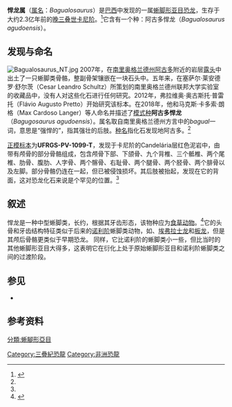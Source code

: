 {{Automatic Taxobox
| fossil_range = [[卡尼阶|卡尼阶]]<br />~{{fossil range|230}}
| image = Bagualosaurus agudoensis.png
| image_caption = 阿古多悍龙的骨骼，已知部分为白色／浅灰色，未知部分为深灰色
| taxon = Bagualosaurus
| authority = Pretto, Langer & Schultz, [[2018年|2018]]
| type_species = '''阿古多悍龙''<br />Bagualosaurus agudoensis'''''
| type_species_authority = Pretto, Langer & Schultz, [[2018年|2018]]
}}

'''悍龙属'''（[[属名|属名]]：''Bagualosaurus''）是[[巴西|巴西]]{{link-en|圣玛利亚组|Santa Maria Formation}}中发现的一属[[蜥脚形亚目|蜥脚形亚目]][[恐龙|恐龙]]，生存于大约2.3亿年前的[[三叠纪|晚三叠世]][[卡尼阶|卡尼阶]]。<ref name="Pretto2018">{{cite journal |author1=Flávio A. Pretto |author2=Max C. Langer |author3=Cesar L. Schultz |year=2018 |title=A new dinosaur (Saurischia: Sauropodomorpha) from the Late Triassic of Brazil provides insights on the evolution of sauropodomorph body plan |journal=Zoological Journal of the Linnean Society |volume=in press |issue= |pages= |doi=10.1093/zoolinnean/zly028}}</ref>它含有一个种：阿古多悍龙（''Bagualosaurus agudoensis''）。

==发现与命名==
[[File:Bagualosaurus_NT.jpg|thumb]]
2007年，在[[南里奥格兰德州|南里奥格兰德州]][[阿古多|阿古多]]附近的岩层[[露头|露头]]中出土了一只蜥脚类骨骼，整副骨架镶嵌在一块石头中。五年来，在塞萨尔·莱安德罗·舒尔茨（Cesar Leandro Schultz）所策划的南里奥格兰德州联邦大学实验室的收藏品中，没有人对这些化石进行任何研究。2012年，弗拉维奥·奥古斯托·普雷托（Flávio Augusto Pretto）开始研究该标本。在2018年，他和马克斯·卡多索·朗格（Max Cardoso Langer）等人命名并描述了[[模式种|模式种]]'''阿古多悍龙'''（''Bagugosaurus agudoensis''）。属名取自南里奥格兰德州方言中的''bagual''一词，意思是“强悍的”，指其强壮的后肢。[[种名|种名]]指化石发现地阿古多。<ref name="Pretto2018"/>

[[正模标本|正模标本]]为'''UFRGS-PV-1099-T'''，发现于卡尼阶的Candelária层红色泥岩中，由带有颅骨的部分骨骼组成，包含颅骨下部、下颌骨、九个背椎、三个骶椎、两个尾椎、肋骨、腹肋、人字骨、两个髂骨、右耻骨、两个腿骨、两个胫骨、两个腓骨以及左脚。部分骨骼仍连在一起，但已被侵蚀损坏。其后肢被抬起，发现在它的背面，这对恐龙化石来说是个罕见的位置。<ref name="Pretto2018" />

== 叙述 ==
悍龙是一种中型蜥脚类，长约{{convert|2.5|m|ft}}，根据其牙齿形态，该物种应为[[食草动物|食草动物]]。<ref>{{Cite web |url=http://www.mtmais.com/2018/05/25/estudo-poe-mais-um-dinossauro-na-pre-historia-do-pais-brasil/ |title=Estudo põe mais um dinossauro na pré-história do País – Brasil |access-date=2018-05-25 |archive-url=https://web.archive.org/web/20180526040627/http://www.mtmais.com/2018/05/25/estudo-poe-mais-um-dinossauro-na-pre-historia-do-pais-brasil/ |archive-date=2018-05-26}}</ref>它的头骨和牙齿结构特征类似于后来的[[诺利阶|诺利阶]]蜥脚类动物，如{{link-en|井管龙|Pantydraco}}、[[埃弗拉士龙|埃弗拉士龙]]和[[板龙|板龙]]，但是其颅后骨骼更类似于早期恐龙。 同样，它比诺利阶的蜥脚类小一些，但比当时的其他蜥脚形亚目大得多，这表明它在衍化上处于原始蜥脚形亚目和诺利阶蜥脚类之间的过渡阶段。

==参见==
*{{link-en|2018年古生物学研究|2018 in paleontology}}

== 参考资料 ==

{{Reflist}}
{{Sauropodomorpha|S.}}
{{Taxonbar|from=Q54315693}}
[[分類:蜥腳形亞目|分類:蜥腳形亞目]]
[[Category:三疊紀恐龍|Category:三疊紀恐龍]]
[[Category:非洲恐龍|Category:非洲恐龍]]